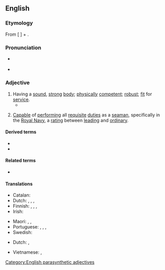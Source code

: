 ==English==

===Etymology===
From [{{m|en|able}} {{m|en|body}}] + {{af|en|-ed}}.

===Pronunciation===
* {{a|US}} {{IPA|en|/ˈei.bl̩ˌbɑ.did/}}
* {{hyphenation|en|a|ble-bod|ied}}

===Adjective===
{{en-adj|head=[[able]]-[[body|bodied]]}}

# Having a [[sound#Adjective|sound]], [[strong]] [[body]]; [[physically]] [[competent]]; [[robust]]; [[fit]] for [[service]].
#* {{quote-book|en|author=Froude, James Anthony|authorlink=James Anthony Froude|title=History of England from the Fall of Wolsey to the Defeat of the Spanish Armada|year=1893|passage=A servant determinately idle, leaving his work, or an '''able-bodied''' vagrant, roaming the country without means of honest self-support and without seeking employment, was to be brought before the two nearest magistrates.}}
# {{lb|en|nautical}} [[capable|Capable]] of [[perform]]ing all [[requisite]] [[duty|duties]] as a [[seaman]], specifically in the [[Royal Navy]], a [[rating]] between [[leading]] and [[ordinary]].

====Derived terms====
* {{l|en|able-bodiedness}}
* {{l|en|able-bodied seaman}}

====Related terms====
* {{l|en|ableism}}

====Translations====
{{trans-top|having a sound, strong body; physically competent; robust}}
* Catalan: {{t+|ca|robust}}
* Dutch: {{t+|nl|volwaardig}}, {{t|nl|lichamelijk geschikt}}, {{t+|nl|valide}}, {{t|nl|robust}}
* Finnish: {{t|fi|palveluskelpoinen}}, {{t|fi|kenttäkelpoinen}} {{qualifier|fit for military service}}, {{t+|fi|työkykyinen}} {{qualifier|capable of working}}, {{t+|fi|terve}} {{qualifier|sound}}
* Irish: {{t|ga|infheidhme}}
{{trans-mid}}
* Maori: {{t|mi|mārōrō}}, {{t|mi|marohi}}, {{t|mi|mārohirohi}}
* Portuguese: {{t|pt|pessoa sem deficiência|f}}, {{t|pt|não-deficiente}}, {{t+|pt|capaz}}, {{t+|pt|robusto|m}}
* Swedish: {{t+|sv|arbetsför}}
{{trans-bottom}}

{{trans-top|(Nautical)}}
* Dutch: {{t+|nl|volslagen}}, {{t+|nl|bevaren}}
{{trans-mid}}
{{trans-bottom}}

{{checktrans-top}}
* Vietnamese: {{t+check|vi|khoẻ mạnh}}, {{t-check|vi|đủ tiêu chuẩn sức khoẻ}}
{{trans-mid}}
{{trans-bottom}}

[[Category:English parasynthetic adjectives]]